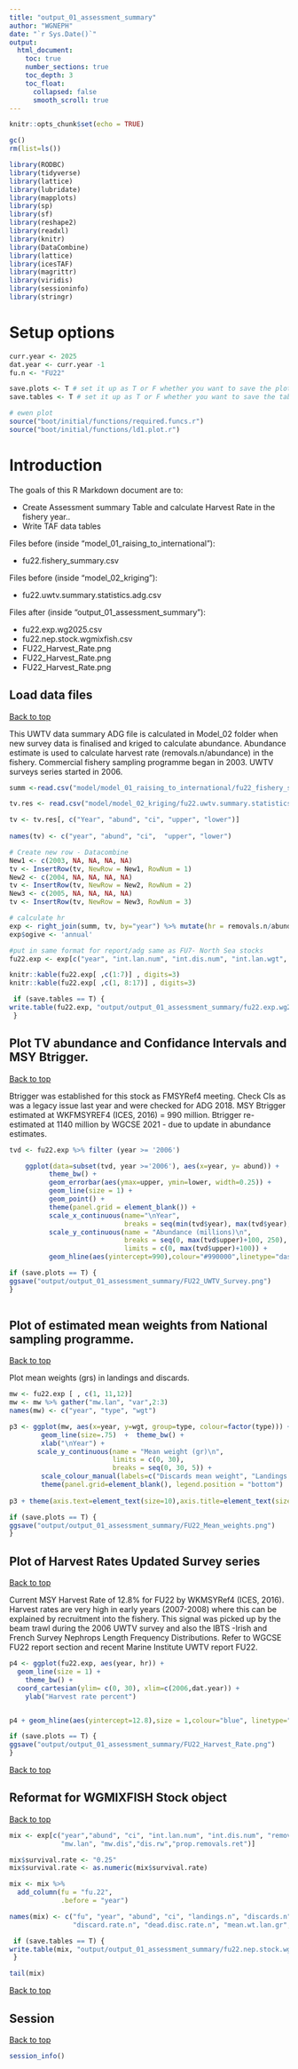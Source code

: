 ```yaml
---
title: "output_01_assessment_summary"
author: "WGNEPH"
date: "`r Sys.Date()`"
output:
  html_document:
    toc: true
    number_sections: true
    toc_depth: 3
    toc_float:
      collapsed: false
      smooth_scroll: true
---
```


```r
knitr::opts_chunk$set(echo = TRUE)
```


```r
gc()
rm(list=ls())

library(RODBC)
library(tidyverse)
library(lattice)
library(lubridate)
library(mapplots)
library(sp)
library(sf)
library(reshape2)
library(readxl)
library(knitr)
library(DataCombine)
library(lattice)
library(icesTAF)
library(magrittr)
library(viridis)
library(sessioninfo)
library(stringr)
```

# Setup options

```r
curr.year <- 2025
dat.year <- curr.year -1
fu.n <- "FU22"

save.plots <- T # set it up as T or F whether you want to save the plots when running all the chunks or kniting the document
save.tables <- T # set it up as T or F whether you want to save the tables "propmature"" and the "L50" into .txt files when running all the chunks or knitting the document

# ewen plot
source("boot/initial/functions/required.funcs.r")
source("boot/initial/functions/ld1.plot.r")
```

# Introduction

The goals of this R Markdown document are to:

* Create Assessment summary Table and calculate Harvest Rate in the fishery year..
* Write TAF data tables

Files before (inside "model_01_raising_to_international"):

* fu22.fishery_summary.csv


Files before (inside "model_02_kriging"):

* fu22.uwtv.summary.statistics.adg.csv

Files after (inside "output_01_assessment_summary"):

* fu22.exp.wg2025.csv
* fu22.nep.stock.wgmixfish.csv
* FU22_Harvest_Rate.png
* FU22_Harvest_Rate.png
* FU22_Harvest_Rate.png



## Load data files 
<a href="#top">Back to top</a>

This UWTV data summary ADG file is calculated in Model_02 folder when new survey data is finalised and kriged to calculate abundance.
Abundance estimate is used to calculate harvest rate (removals.n/abundance) in the fishery.
Commercial fishery sampling programme began in 2003.
UWTV surveys series started in 2006. 

```r

summ <-read.csv("model/model_01_raising_to_international/fu22_fishery_summary.int.raise.csv")

tv.res <- read.csv("model/model_02_kriging/fu22.uwtv.summary.statistics.adg.csv")

tv <- tv.res[, c("Year", "abund", "ci", "upper", "lower")]
  
names(tv) <- c("year", "abund", "ci",  "upper", "lower")

# Create new row - Datacombine
New1 <- c(2003, NA, NA, NA, NA)
tv <- InsertRow(tv, NewRow = New1, RowNum = 1)
New2 <- c(2004, NA, NA, NA, NA)
tv <- InsertRow(tv, NewRow = New2, RowNum = 2)
New3 <- c(2005, NA, NA, NA, NA)
tv <- InsertRow(tv, NewRow = New3, RowNum = 3)

# calculate hr
exp <- right_join(summ, tv, by="year") %>% mutate(hr = removals.n/abund*100)
exp$ogive <- 'annual'

#put in same format for report/adg same as FU7- North Sea stocks
fu22.exp <- exp[c("year", "int.lan.num", "int.dis.num", "int.lan.wgt", "int.dis.wgt", "removals.n", "prop.removals.ret", "dead.disc.r", "dis.rn", "dis.rw", "mw.lan", "mw.dis", "abund", "ci", "upper", "lower", "hr" )]

knitr::kable(fu22.exp[ ,c(1:7)] , digits=3)
knitr::kable(fu22.exp[ ,c(1, 8:17)] , digits=3)

 if (save.tables == T) {
write.table(fu22.exp, "output/output_01_assessment_summary/fu22.exp.wg2025.raise.csv",  sep=",", row.names = F)
 }
```


## Plot TV abundance and Confidance Intervals and MSY Btrigger.
<a href="#top">Back to top</a>

Btrigger was established for this stock as FMSYRef4 meeting.
Check CIs as was a legacy issue last year and were checked for ADG 2018.
MSY Btrigger estimated at WKFMSYREF4 (ICES, 2016) = 990 million.
Btrigger re-estimated at 1140 million by WGCSE 2021 - due to update in abundance estimates.

```r

tvd <- fu22.exp %>% filter (year >= '2006')

    ggplot(data=subset(tvd, year >='2006'), aes(x=year, y= abund)) +
          theme_bw() +
          geom_errorbar(aes(ymax=upper, ymin=lower, width=0.25)) +
          geom_line(size = 1) +
          geom_point() +
          theme(panel.grid = element_blank()) +
          scale_x_continuous(name="\nYear",
                             breaks = seq(min(tvd$year), max(tvd$year), 1)) +
          scale_y_continuous(name = "Abundance (millions)\n",
                             breaks = seq(0, max(tvd$upper)+100, 250),
                             limits = c(0, max(tvd$upper)+100)) + 
          geom_hline(aes(yintercept=990),colour="#990000",linetype="dashed",size = 0.9) 

if (save.plots == T) {
ggsave("output/output_01_assessment_summary/FU22_UWTV_Survey.png")
}
    
```


## Plot of estimated mean weights from National sampling programme.
<a href="#top">Back to top</a>

Plot mean weights (grs) in landings and discards.

```r

mw <- fu22.exp [ , c(1, 11,12)]
mw <- mw %>% gather("mw.lan", "var",2:3)
names(mw) <- c("year", "type", "wgt")

p3 <- ggplot(mw, aes(x=year, y=wgt, group=type, colour=factor(type))) + 
        geom_line(size=.75)  +  theme_bw() +
        xlab("\nYear") +
       scale_y_continuous(name = "Mean weight (gr)\n",
                          limits = c(0, 30),
                          breaks = seq(0, 30, 5)) +
        scale_colour_manual(labels=c("Discards mean weight", "Landings mean weight"), values=c("black","blue")) +
        theme(panel.grid=element_blank(), legend.position = "bottom") 
 
p3 + theme(axis.text=element_text(size=10),axis.title=element_text(size=10)) + theme(legend.title=element_blank())

if (save.plots == T) {
ggsave("output/output_01_assessment_summary/FU22_Mean_weights.png")
}

```


## Plot of Harvest Rates Updated Survey series
<a href="#top">Back to top</a>

Current MSY Harvest Rate of 12.8% for FU22 by WKMSYRef4 (ICES, 2016).
Harvest rates are very high in early years (2007-2008) where this can be explained by recruitment into the fishery. This signal was picked up by the beam trawl during the 2006 UWTV survey and also the IBTS -Irish and French Survey Nephrops Length Frequency Distributions.
Refer to WGCSE FU22 report section and recent Marine Institute UWTV report FU22. 

```r

p4 <- ggplot(fu22.exp, aes(year, hr)) + 
  geom_line(size = 1) +
    theme_bw() + 
  coord_cartesian(ylim= c(0, 30), xlim=c(2006,dat.year)) + 
    ylab("Harvest rate percent")


p4 + geom_hline(aes(yintercept=12.8),size = 1,colour="blue", linetype="dashed") + theme(axis.text=element_text(size=10),axis.title=element_text(size=10))

if (save.plots == T) {
ggsave("output/output_01_assessment_summary/FU22_Harvest_Rate.png")
}
```


<a href="#top">Back to top</a>

## Reformat for WGMIXFISH Stock object
<a href="#top">Back to top</a>

```r

mix <- exp[c("year","abund", "ci", "int.lan.num", "int.dis.num", "removals.n", "hr", "int.lan.wgt", "int.dis.wgt","dis.rn","dead.disc.r",
             "mw.lan", "mw.dis","dis.rw","prop.removals.ret")]

mix$survival.rate <- "0.25"
mix$survival.rate <- as.numeric(mix$survival.rate)

mix <- mix %>%
  add_column(fu = "fu.22",
             .before = "year")

names(mix) <- c("fu", "year", "abund", "ci", "landings.n", "discards.n", "removals.numbers", "harvest.rate", "landings.t", "discards.t", 
                "discard.rate.n", "dead.disc.rate.n", "mean.wt.lan.gr", "mean.wt.dis.gr", "discard.rate.wgt", "prop.removal.ret.n", "survival.rate")

 if (save.tables == T) {
write.table(mix, "output/output_01_assessment_summary/fu22.nep.stock.wgmixfish.csv",  sep=",", row.names = F)
 }

tail(mix)

```
<a href="#top">Back to top</a>


## Session
<a href="#top">Back to top</a>
```r
session_info()

```
